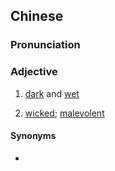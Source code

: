{{also|阴湿}}
==Chinese==
{{zh-forms|s=阴湿|t2=陰溼}}

===Pronunciation===
{{zh-pron
|m=yīnshī
|c=jam1 sap1
|cat=a
}}

===Adjective===
{{zh-adj}}

# [[dark]] and [[wet]]
# {{lb|zh|Cantonese}} [[wicked]]; [[malevolent]]

====Synonyms====
* {{sense|Cantonese: malevolent}} {{qualifier|Mandarin}} {{zh-l|陰險}}